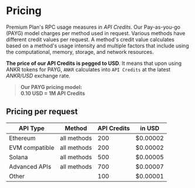 # Pricing

Premium Plan's RPC usage measures in *API Credits*. Our Pay-as-you-go (PAYG) model charges per method used in request. Various methods have different credit values per request. A method's credit value calculates based on a method's usage intensity and multiple factors that include using the computational, memory, storage, and network resources.

**The price of our API Credits is pegged to USD**. It means that upon using ANKR tokens for PAYG, `ANKR` calculates into `API Credits` at the latest _ANKR/USD_ exchange rate.

> **Our PAYG pricing model:**  
> **0.10 USD = 1M API Credits**

## Pricing per request

| API Type       | Method      | API Credits | in USD   |
|----------------|-------------|-------------|----------|
| Ethereum       | all methods | 200         | $0.00002 |
| EVM compatible | all methods | 200         | $0.00002 |
| Solana         | all methods | 500         | $0.00005 |
| Advanced APIs  | all methods | 700         | $0.00007 |
| Other          |             | 100         | $0.00001 |